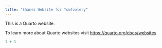 ```yaml
---
title: "Shanes Website for Tomfoolery"
---
```


This is a Quarto website.

To learn more about Quarto websites visit <https://quarto.org/docs/websites>.

```r
1 + 1
```
